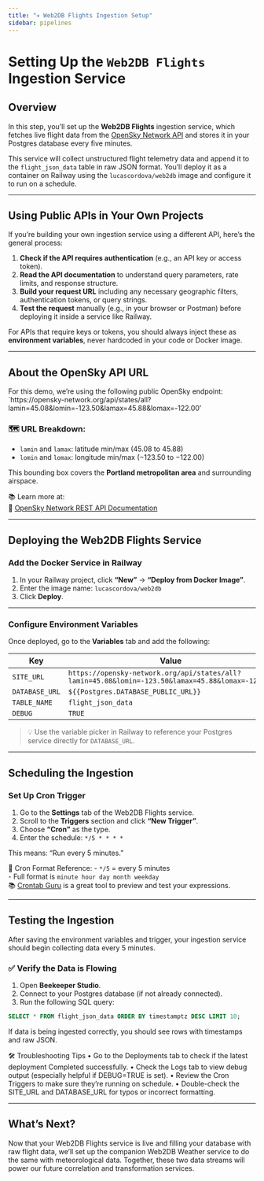 ```yaml
---
title: "✈️ Web2DB Flights Ingestion Setup"
sidebar: pipelines
---
```


# Setting Up the `Web2DB Flights` Ingestion Service

## Overview

In this step, you’ll set up the **Web2DB Flights** ingestion service, which fetches live flight data from the [OpenSky Network API](https://opensky-network.org/apidoc/rest.html) and stores it in your Postgres database every five minutes.

This service will collect unstructured flight telemetry data and append it to the `flight_json_data` table in raw JSON format. You'll deploy it as a container on Railway using the `lucascordova/web2db` image and configure it to run on a schedule.

---

## Using Public APIs in Your Own Projects

If you're building your own ingestion service using a different API, here’s the general process:

1. **Check if the API requires authentication** (e.g., an API key or access token).
2. **Read the API documentation** to understand query parameters, rate limits, and response structure.
3. **Build your request URL** including any necessary geographic filters, authentication tokens, or query strings.
4. **Test the request** manually (e.g., in your browser or Postman) before deploying it inside a service like Railway.

For APIs that require keys or tokens, you should always inject these as **environment variables**, never hardcoded in your code or Docker image.

---

## About the OpenSky API URL

For this demo, we're using the following public OpenSky endpoint:
`https://opensky-network.org/api/states/all?lamin=45.08&lomin=-123.50&lamax=45.88&lomax=-122.00'

### 🗺️ URL Breakdown:

- `lamin` and `lamax`: latitude min/max (45.08 to 45.88)
- `lomin` and `lomax`: longitude min/max (−123.50 to −122.00)

This bounding box covers the **Portland metropolitan area** and surrounding airspace.

📚 Learn more at:  
🔗 [OpenSky Network REST API Documentation](https://opensky-network.org/apidoc/rest.html)

---

## Deploying the Web2DB Flights Service

### Add the Docker Service in Railway

1. In your Railway project, click **“New”** → **“Deploy from Docker Image”**.
2. Enter the image name:  `lucascordova/web2db`
3. Click **Deploy**.

---

### Configure Environment Variables

Once deployed, go to the **Variables** tab and add the following:

| Key            | Value                                                                                      |
|----------------|--------------------------------------------------------------------------------------------|
| `SITE_URL`     | `https://opensky-network.org/api/states/all?lamin=45.08&lomin=-123.50&lamax=45.88&lomax=-122.00` |
| `DATABASE_URL` | `${{Postgres.DATABASE_PUBLIC_URL}}`                                                       |
| `TABLE_NAME`   | `flight_json_data`                                                                         |
| `DEBUG`        | `TRUE`                                                                                     |

> 💡 Use the variable picker in Railway to reference your Postgres service directly for `DATABASE_URL`.

---

## Scheduling the Ingestion

### Set Up Cron Trigger

1. Go to the **Settings** tab of the Web2DB Flights service.
2. Scroll to the **Triggers** section and click **“New Trigger”**.
3. Choose **“Cron”** as the type.
4. Enter the schedule: `*/5 * * * *`

This means: "Run every 5 minutes."

🧠 Cron Format Reference:
- `*/5` = every 5 minutes  
- Full format is `minute hour day month weekday`  
📚 [Crontab Guru](https://crontab.guru/#*/5_*_*_*_*) is a great tool to preview and test your expressions.

---

## Testing the Ingestion

After saving the environment variables and trigger, your ingestion service should begin collecting data every 5 minutes.

### ✅ Verify the Data is Flowing

1. Open **Beekeeper Studio**.
2. Connect to your Postgres database (if not already connected).
3. Run the following SQL query:

```sql
SELECT * FROM flight_json_data ORDER BY timestamptz DESC LIMIT 10;
```

If data is being ingested correctly, you should see rows with timestamps and raw JSON.

🛠️ Troubleshooting Tips
	•	Go to the Deployments tab to check if the latest deployment Completed successfully.
	•	Check the Logs tab to view debug output (especially helpful if DEBUG=TRUE is set).
	•	Review the Cron Triggers to make sure they’re running on schedule.
	•	Double-check the SITE_URL and DATABASE_URL for typos or incorrect formatting.

--- 

## What’s Next?

Now that your Web2DB Flights service is live and filling your database with raw flight data, we’ll set up the companion Web2DB Weather service to do the same with meteorological data. Together, these two data streams will power our future correlation and transformation services.
